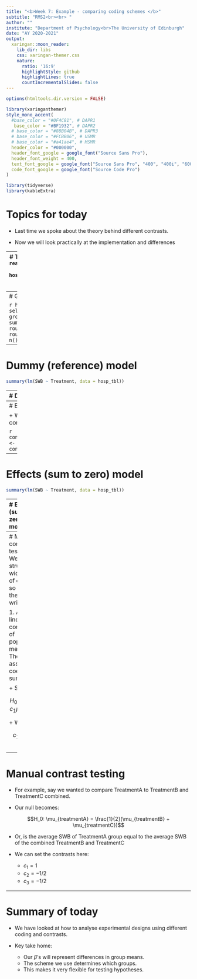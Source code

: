 ```yaml
---
title: "<b>Week 7: Example - comparing coding schemes </b>"
subtitle: "RMS2<br><br> "
author: ""
institute: "Department of Psychology<br>The University of Edinburgh"
date: "AY 2020-2021"
output:
  xaringan::moon_reader:
    lib_dir: libs
    css: xaringan-themer.css
    nature:
      ratio: '16:9'
      highlightStyle: github
      highlightLines: true
      countIncrementalSlides: false
---
```



```r
options(htmltools.dir.version = FALSE)
```

```r
library(xaringanthemer)
style_mono_accent(
  #base_color = "#0F4C81", # DAPR1
   base_color = "#BF1932", # DAPR2
  # base_color = "#88B04B", # DAPR3 
  # base_color = "#FCBB06", # USMR
  # base_color = "#a41ae4", # MSMR
  header_color = "#000000",
  header_font_google = google_font("Source Sans Pro"),
  header_font_weight = 400,
  text_font_google = google_font("Source Sans Pro", "400", "400i", "600", "600i"),
  code_font_google = google_font("Source Code Pro")
)
```

```r
library(tidyverse)
library(kableExtra)
```


# Topics for today

+ Last time we spoke about the theory behind different contrasts.

+ Now we will look practically at the implementation and differences

---
# The data
```r
hosp_tbl <- read_csv("hospital.csv", col_types = "dff")
hosp_tbl %>%
  select(SWB, Treatment) %>%
  slice(1:10)
```

---
# Group Means

```r
hosp_tbl %>%
  select(1:2) %>%
  group_by(Treatment) %>%
  summarise(
    mean = round(mean(SWB),3),
    sd = round(sd(SWB),1),
    N = n()
  )
```

---
# Dummy (reference) model

```r
summary(lm(SWB ~ Treatment, data = hosp_tbl))
```

---
# Dummy (reference) model

.pull-left[

```r
dres <- summary(lm(SWB ~ Treatment, data = hosp_tbl))
round(dres$coefficients[,1],3)
```

+ Recall the equations for the group means:

$$\mu_{treatmentA} = \beta_0$$
$$\mu_{treatmentB} = \beta_0 + \beta_1$$ 

$$\mu_{treatmentC} = \beta_0 + \beta_2$$

]

.pull-right[

```r
hosp_tbl %>%
  select(1:2) %>%
  group_by(Treatment) %>%
  summarise(
    mean = round(mean(SWB),3)
  ) %>%
  kable(.) %>%
  kable_styling(., full_width = F)

```

]


---
# Effects (sum to zero) model

+ We need to change the contrast scheme from default.

```r
contrasts(hosp_tbl$Treatment) <- contr.sum 
contrasts(hosp_tbl$Treatment)
```

---
# Effects (sum to zero) model
```r
summary(lm(SWB ~ Treatment, data = hosp_tbl))
```

---
# Effects (sum to zero) model

.pull-left[
```r
Eres <- summary(lm(SWB ~ Treatment, data = hosp_tbl))
round(Eres$coefficients[,1],3)
```

+ Recall the equations for the group means:


$$\beta_0 = \frac{\mu_1 + \mu_2 + \mu_3}{3}$$

$$\mu_1 = \beta_0 + \beta_1$$

$$\mu_2 = \beta_0 + \beta_2$$

$$\mu_3 = \beta_0 - (\beta_1 + \beta_2)$$
]


.pull-right[

```r
hosp_tbl %>%
  select(1:2) %>%
  group_by(Treatment) %>%
  summarise(
    mean = round(mean(SWB),3)
  ) %>%
  mutate(
    Gmean = round(mean(mean),3)
  ) %>%
  kable(.) %>%
  kable_styling(., full_width = F)
```


]

---
# Manual contrast testing
+ We can structure a wide variety of contrasts so long as they can be written

1. A as a linear combination of population means
2. The associated coefficients sum to zero

+ So

$$H_0: c_1\mu_1 + c_1\mu_2 + c_3\mu_3 $$

+ With

$$c_1 + c_2 + c_3 = 0$$

---
# Manual contrast testing
+ For example, say we wanted to compare TreatmentA to TreatmentB and TreatmentC combined.

+ Our null becomes:

$$H_0: \mu_{treatmentA} = \frac{1}{2}(\mu_{treatmentB} + \mu_{treatmentC})$$

+ Or, is the average SWB of TreatmentA group equal to the average SWB of the combined TreatmentB and TreatmentC

+ We can set the contrasts here:
  + $c_1 = 1$
  + $c_2 = -1/2$
  + $c_3 = -1/2$

---
# Summary of today

+ We have looked at how to analyse experimental designs using different coding and contrasts.

+ Key take home:
  + Our $\beta$'s will represent differences in group means.
  + The scheme we use determines which groups.
  + This makes it very flexible for testing hypotheses.